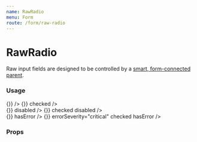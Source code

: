 ```yaml
---
name: RawRadio
menu: Form
route: /form/raw-radio
---
```



# RawRadio

Raw input fields are designed to be controlled by a [smart, form-connected parent](https://github.com/venturehacks/AngelList/blob/master/frontend/talent/components/Form/TextField/index.tsx).

### Usage

<Playground>
  <Label field="ice-cream" title="One True Ice Cream" byline="What's your favorite?" containsFieldGroup>
    <div className="flex flex-row gap-10 max-w-xl mb-8">
      <RawRadio
        name="ice-cream"
        value="chocolate"
        label="Chocolate"
        onChange={() => {}}
      />
      <RawRadio
        name="ice-cream"
        value="vanilla"
        label="Vanilla"
        onChange={() => {}}
        checked
      />
    </div>
  </Label>
  <Label field="disabled-ice-cream" title="Disabled" byline="Sold out" containsFieldGroup>
    <div className="flex flex-row gap-10 max-w-xl mb-8">
      <RawRadio
        name="disabled-ice-cream"
        value="banana"
        label="Banana"
        onChange={() => {}}
        disabled
      />
      <RawRadio
        name="disabled-ice-cream"
        value="rocky road"
        label="Rocky Road"
        onChange={() => {}}
        checked
        disabled
      />
    </div>
  </Label>
  <Label field="another-ice-cream" title="With errors" byline="not quite sprinkles" containsFieldGroup>
    <div className="flex flex-row gap-10 max-w-xl">
      <RawRadio
        name="another-ice-cream"
        value="caramel"
        label="Caramel"
        onChange={() => {}}
        hasError
      />
      <RawRadio
        name="another-ice-cream"
        value="brownie"
        label="Brownie"
        onChange={() => {}}
        errorSeverity="critical"
        checked
        hasError
      />
    </div>
  </Label>
</Playground>

### Props

<Props of={RawRadio} />

